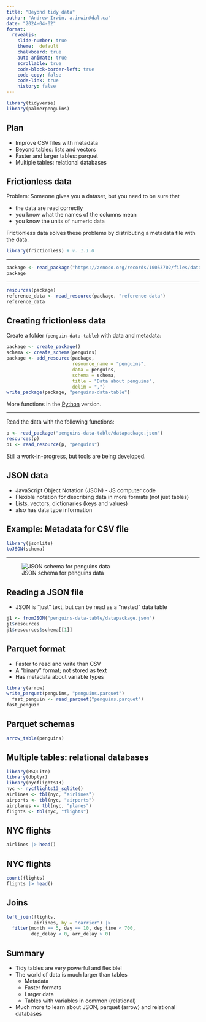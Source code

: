 ```yaml
---
title: "Beyond tidy data"
author: "Andrew Irwin, a.irwin@dal.ca"
date: "2024-04-02"
format:
  revealjs:
    slide-number: true
    theme:  default
    chalkboard: true
    auto-animate: true
    scrollable: true
    code-block-border-left: true
    code-copy: false
    code-link: true
    history: false
---
```


```r
library(tidyverse)
library(palmerpenguins)
```

## Plan

* Improve CSV files with metadata
* Beyond tables: lists and vectors
* Faster and larger tables: parquet
* Multiple tables: relational databases

## Frictionless data

Problem: Someone gives you a dataset, but you need to be sure that 

* the data are read correctly
* you know what the names of the columns mean
* you know the units of numeric data

Frictionless data solves these problems by distributing a metadata file
with the data.

```r
library(frictionless) # v. 1.1.0
```

---

```r
package <- read_package("https://zenodo.org/records/10053702/files/datapackage.json")
package
```


---

```r
resources(package)
reference_data <- read_resource(package, "reference-data")
reference_data 
```

## Creating frictionless data

Create a folder (`penguin-data-table`) with data and metadata: 

```r
package <- create_package()
schema <- create_schema(penguins)
package <- add_resource(package, 
                        resource_name = "penguins", 
                        data = penguins, 
                        schema = schema, 
                        title = "Data about penguins",
                        delim = ",")
write_package(package, "penguins-data-table")
```

More functions in the [Python](https://github.com/frictionlessdata/frictionless-py) version.

---

Read the data with the following functions:

```r
p <- read_package("penguins-data-table/datapackage.json")
resources(p)
p1 <- read_resource(p, "penguins")
```

Still a work-in-progress, but tools are being developed.


## JSON data

* JavaScript Object Notation (JSON) - JS computer code
* Flexible notation for describing data in more formats (not just tables)
* Lists, vectors, dictionaries (keys and values)
* also has data type information

## Example: Metadata for CSV file

```r
library(jsonlite)
toJSON(schema)
```

---

![JSON schema for penguins data](static/L33/JSON-example.png)

## Reading a JSON file

* JSON is "just" text, but can be read as a "nested" data table

```r
j1 <- fromJSON("penguins-data-table/datapackage.json")
j1$resources
j1$resources$schema[[1]]
```

## Parquet format

* Faster to read and write than CSV
* A "binary" format; not stored as text
* Has metadata about variable types

```r
library(arrow)
write_parquet(penguins, "penguins.parquet")
  fast_penguin <- read_parquet("penguins.parquet")
fast_penguin
```

## Parquet schemas

```r
arrow_table(penguins)
```

## Multiple tables: relational databases

```r
library(RSQLite)
library(dbplyr)
library(nycflights13)
nyc <- nycflights13_sqlite()
airlines <- tbl(nyc, "airlines")
airports <- tbl(nyc, "airports")
airplanes <- tbl(nyc, "planes")
flights <- tbl(nyc, "flights")
```

## NYC flights

```r
airlines |> head()
```

## NYC flights

```r
count(flights)
flights |> head()
```

## Joins

```r
left_join(flights, 
          airlines, by = "carrier") |>
  filter(month == 5, day == 10, dep_time < 700,
         dep_delay < 0, arr_delay > 0)
```

## Summary

* Tidy tables are very powerful and flexible!
* The world of data is much larger than tables
  * Metadata
  * Faster formats
  * Larger data
  * Tables with variables in common (relational)
* Much more to learn about JSON, parquet (arrow) and relational databases
